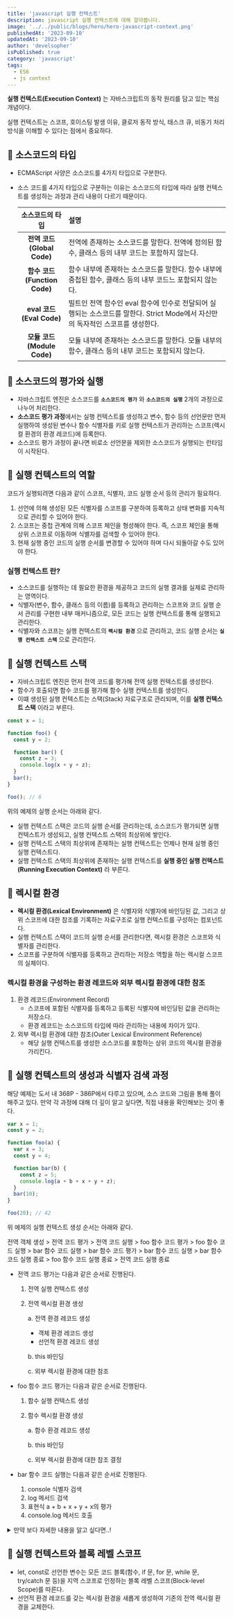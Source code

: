 ```yaml
---
title: 'javascript 실행 컨텍스트'
description: javascript 실행 컨텍스트에 대해 알아봅니다.
image: '../../public/blogs/hero/hero-javascript-context.png'
publishedAt: '2023-09-10'
updatedAt: '2023-09-10'
author: 'develsopher'
isPublished: true
category: 'javascript'
tags:
  - ES6
  - js context
---
```


**실행 컨텍스트(Execution Context)** 는 자바스크립트의 동작 원리를 담고 있는 핵심 개념이다.

실행 컨텍스트는 스코프, 호이스팅 발생 이유, 클로저 동작 방식, 태스크 큐, 비동기 처리 방식을 이해할 수 있다는 점에서 중요하다.

## 📌 소스코드의 타입

- ECMAScript 사양은 소스코드를 4가지 타입으로 구분한다.
- 소스 코드를 4가지 타입으로 구분하는 이유는 소스코드의 타입에 따라 실행 컨텍스트를 생성하는 과정과 관리 내용이 다르기 때문이다.

  |          소스코드의 타입          | 설명                                                                                                                            |
  | :-------------------------------: | :------------------------------------------------------------------------------------------------------------------------------ |
  |  **전역 코드<br/>(Global Code)**  | 전역에 존재하는 소스코드를 말한다. 전역에 정의된 함수, 클래스 등의 내부 코드는 포함하지 않는다.                                 |
  | **함수 코드<br/>(Function Code)** | 함수 내부에 존재하는 소스코드를 말한다. 함수 내부에 중첩된 함수, 클래스 등의 내부 코드느 포함되지 않는다.                       |
  |   **eval 코드<br/>(Eval Code)**   | 빌트인 전역 함수인 eval 함수에 인수로 전달되어 실행되는 소스코드를 말한다. Strict Mode에서 자신만의 독자적인 스코프를 생성한다. |
  |  **모듈 코드<br/>(Module Code)**  | 모듈 내부에 존재하는 소스코드를 말한다. 모듈 내부의 함수, 클래스 등의 내부 코드는 포함되지 않는다.                              |

## 📌 소스코드의 평가와 실행

- 자바스크립트 엔진은 소스코드를 **`소스코드의 평가`** 와 **`소스코드의 실행`** 2개의 과정으로 나누어 처리한다.
- **소스코드 평가 과정**에서는 실행 컨텍스트를 생성하고 변수, 함수 등의 선언문만 먼저 실행하여 생성된 변수나 함수 식별자를 키로 실행 컨텍스트가 관리하는 스코프(렉시컬 환경의 환경 레코드)에 등록한다.
- 소스코드 평가 과정이 끝나면 비로소 선언문을 제외한 소스코드가 실행되는 런타임이 시작된다.

## 📌 실행 컨텍스트의 역할

코드가 실행되려면 다음과 같이 스코프, 식별자, 코드 실행 순서 등의 관리가 필요하다.

1. 선언에 의해 생성된 모든 식별자를 스코프를 구분하여 등록하고 상태 변화를 지속적으로 관리할 수 있어야 한다.
2. 스코프는 중첩 관계에 의해 스코프 체인을 형성해야 한다. 즉, 스코프 체인을 통해 상위 스코프로 이동하며 식별자를 검색할 수 있어야 한다.
3. 현재 실행 중인 코드의 실행 순서를 변경할 수 있어야 하며 다시 되돌아갈 수도 있어야 한다.

### 실행 컨텍스트 란?

- 소스코드를 실행하는 데 필요한 환경을 제공하고 코드의 실행 결과를 실제로 관리하는 영역이다.
- 식별자(변수, 함수, 클래스 등의 이름)를 등록하고 관리하는 스코프와 코드 실행 순서 관리를 구현한 내부 매커니즘으로, 모든 코드는 실행 컨텍스트를 통해 실행되고 관리한다.
- 식별자와 스코프는 실행 컨텍스트의 **`렉시컬 환경`** 으로 관리하고, 코드 실행 순서는 **`실행 컨텍스트 스택`** 으로 관리한다.

## 📌 실행 컨텍스트 스택

- 자바스크립트 엔진은 먼저 전역 코드를 평가해 전역 실행 컨텍스트를 생성한다.
- 함수가 호출되면 함수 코드를 평가해 함수 실행 컨텍스트를 생성한다.
- 이떄 생성된 실행 컨텍스트는 스택(Stack) 자료구조로 관리되며, 이를 **실행 컨텍스트 스택** 이라고 부른다.

```js
const x = 1;

function foo() {
  const y = 2;

  function bar() {
    const z = 3;
    console.log(x + y + z);
  }
  bar();
}

foo(); // 6
```

위의 예제의 실행 순서는 아래와 같다.

- 실행 컨텍스트 스택은 코드의 실행 순서를 관리하는데, 소스코드가 평가되면 실행 컨텍스트가 생성되고, 실행 컨텍스트 스택의 최상위에 쌓인다.
- 실행 컨텍스트 스택의 최상위에 존재하는 실행 컨텍스트는 언제나 현재 실행 중인 실행 컨텍스트다.
- 실행 컨텍스트 스택의 최상위에 존재하는 실행 컨텍스트를 **실행 중인 실행 컨텍스트(Running Execution Context)** 라 부른다.

## 📌 렉시컬 환경

- **렉시컬 환경(Lexical Environment)** 은 식별자와 식별자에 바인딩된 값, 그리고 상위 스코프에 대한 참조를 기록하는 자료구조로 실행 컨텍스트를 구성하는 컴포넌트다.
- 실행 컨텍스트 스택이 코드의 실행 순서를 관리한다면, 렉시컬 환경은 스코프와 식별자를 관리한다.
- 스코프를 구분하여 식별자를 등록하고 관리하는 저장소 역할을 하는 렉시컬 스코프의 실체이다.

### 렉시컬 환경을 구성하는 환경 레코드와 외부 렉시컬 환경에 대한 참조

1. 환경 레코드(Environment Record)
   - 스코프에 포함된 식별자를 등록하고 등록된 식별자에 바인딩된 값을 관리하는 저장소다.
   - 환경 레코드는 소스코드의 타입에 따라 관리하는 내용에 차이가 있다.
2. 외부 렉시컬 환경에 대한 참조(Outer Lexical Environment Reference)
   - 해당 실행 컨텍스트를 생성한 소스코드를 포함하는 상위 코드의 렉시컬 환경을 가리킨다.

## 📌 실행 컨텍스트의 생성과 식별자 검색 과정

해당 예제는 도서 내 368P - 386P에서 다루고 있으며, 소스 코드와 그림을 통해 풀이해주고 있다. 만약 각 과정에 대해 더 깊이 알고 싶다면, 직접 내용을 확인해보는 것이 좋다.

```js
var x = 1;
const y = 2;

function foo(a) {
  var x = 3;
  const y = 4;

  function bar(b) {
    const z = 5;
    console.log(a + b + x + y + z);
  }
  bar(10);
}

foo(20); // 42
```

위 예제의 실행 컨텍스트 생성 순서는 아래와 같다.

전역 객체 생성 > 전역 코드 평가 > 전역 코드 실행 > foo 함수 코드 평가 > foo 함수 코드 실행 > bar 함수 코드 실행 > bar 함수 코드 평가 > bar 함수 코드 실행 > bar 함수 코드 실행 종료 > foo 함수 코드 실행 종료 > 전역 코드 실행 종료

- 전역 코드 평가는 다음과 같은 순서로 진행된다.

  1. 전역 실행 컨텍스트 생성
  2. 전역 렉시컬 환경 생성

     a. 전역 환경 레코드 생성

     - 객체 환경 레코드 생성
     - 선언적 환경 레코드 생성

     b. this 바인딩

     c. 외부 렉시컬 환경에 대한 참조

- foo 함수 코드 평가는 다음과 같은 순서로 진행된다.

  1. 함수 실행 컨텍스트 생성
  2. 함수 렉시컬 환경 생성

     a. 함수 환경 레코드 생성

     b. this 바인딩

     c. 외부 렉시컬 환경에 대한 참조 결정

- bar 함수 코드 실행는 다음과 같은 순서로 진행된다.
  1. console 식별자 검색
  2. log 메서드 검색
  3. 표현식 a + b + x + y + x의 평가
  4. console.log 메서드 호출

<details>
<summary>만약 보다 자세한 내용을 알고 싶다면..!</summary>
<div markdown="1">

1. 전역 객체 생성

2. 전역 코드 평가

   1. 전역 실행 컨텍스트 실행

      - 비어 있는 전역 실행 컨텍스트를 생성하여 실행 컨텍스트 스택에 푸시한다. 이때 실행중인 실행 컨텍스트가 된다.

   2. 전역 렉시컬 환경 생성

      - 전역 렉시컬 환경을 생성하고 전역 실행 컨텍스트에 바인딩한다.

        2-1. 전역 환경 레코드 생성

        - **전역 환경 레코드** 는 전역 변수를 관리하는 전역 스코프, 전역 객체의 빌트인 전역 프로퍼티와 빌트인 전역 함수, 표준 빌트인을 제공한다.
        - let,const키워드로 선언한 전역 변수는 전역 객체 프로퍼티가 되지 않고 개념적인 블록 내에 존재한다.
        - 이것을 구분하고 관리하기 위해 **객체 환경 레코드(Object Environment Record)** 와 **선언적 환경 레코드(Declarative Environment Record)** 로 구성된다.

          2-1-1. 객체 환경 레코드

          - var 키워드, 선언문으로 정의된 함수가 객체 환경 레코드에 연결된 **BindingObject(전역 객체 생성을 통해 생성된 객체)** 를 통해 전역 객체의 프로퍼티와 메서드가 된다.
          - var키워드 변수는 선언 단계와 초기화 단계가 동시에 일어나며 암묵적으로 'undefined'값을 바인딩하는데, 이는 변수 호이스팅이 발생하는 원인이다.
          - 함수 선언문은 BindingObject를 통해 객체를 즉시 할당받아 함수 호이스팅이 가능하다.

          2-1-2. 선언적 환경 레코드

          - let, const 키워드로 선언한 전역 변수(let, const 키워드로 선언한 변수에 할당한 함수 표현식을 포함)가 등록되고 관리된다.
          - const키워드로 선언한 변수는 선언 단계와 초기화 단계가 분리되어 진행되어 런타임에 실행 흐름이 변수 선언문에 도달하기 전까지 **일시적 사각지대(Temporal Dead Zone;TDZ)** 에 빠진다.

        2-2. this 바인딩

        - [[GlobalThisValue]] 내부 슬롯에 this가 바인딩되며, 일반적으로 전역 코드에서 this는 전역 객체를 가르킨다.
        - 이는 전역 환경 레코드와 함수 환경 레코드에만 존재하며, 객체 환경 레코드와 선언적 환경 레코드에는 없다.

        2-3. **외부 렉시컬 환경에 대한 참조(Outer Lexical Environment Reference)** 결정

        - 현재 평가 중인 소스코드를 포함하는 외부 소스코드의 렉시컬 환경, 즉 상위 스코프를 가르킨다.
        - 이를 통해 단방향 링크드 리스트인 스코프 체인을 구현한다.

3. 전역 코드 실행

- 전역 코드를 순차적으로 실행한다.
- 동일한 이름의 식별자가 다른 스코프에 여러 개 존재할 수 있는데, 이에 따라 어느 스코프의 식별자를 참조할지 결정하는 **식별자 결정(Identifier Resolution)** 을 필요로 한다.
- 식별자 결정을 위해 식별자를 검색할 때는 실행 중인 컨텍스트에서 식별자를 검색하기 시작한다.

4. foo함수 코드 평가

   1. 함수 실행 컨텍스트 생성
      - foo함수를 실행 컨텍스트를 생성하고, 함수 렉시컬 환경이 완성된 다음 실행 컨텍스트 스택에 푸시한다.
      - 이때 실행 컨텍스트 스택의 최상위, 즉 실행중인 컨텍스트(Running Execution Context)가 된다.
   2. 함수 렉시컬 환경 생성

      - foo함수 렉시컬 환경을 생성하고 foo함수 실행 컨텍스트에 바인딩한다.
      - 환경 레코드와 외부 렉시컬 환경에 대한 참조로 구성된다.

        a. 함수 환경 레코드 생성

        - 매개변수, argument객체, 함수 내부에서 선언한 지역 변수와 중첩 함수를 등록하고 관리한다.

        b. this바인딩

        - [[ThisValue]]내부 슬롯에 this가 바인딩되며, 바인딩될 객체는 함수 호출 방식에 따라 결정된다.
        - foo함수는 일반함수 호출되었기에 this는 전역 객체를 가르키고, this를 호출하게 되면 바인딩된 객체가 반환된다.

        c. 외부 렉시컬 환경에 대한 참조 결정

        - foo함수 정의가 평가된 시점에 실행 중인 실행 컨텍스트의 렉시컬 환경의 참조가 할당되며, foo함수 정의는 전역 코드 평가 시점에서 평가된다.
        - 함수는 어디서 호출했는지가 아니라, 어디에서 정의했는지에 따라 상위 스코프를 결정한다.
        - 상위 스코프는 내부 슬롯 [[Environment]]에 저장되며, 이는 렉시컬 스코프를 구현하는 메커니즘이다.

5. foo함수 코드 실행

- 런타임이 시작되어 foo함수의 소스코드가 순차적으로 실행된다.
- 매개변수에 인수가 할당되고, 변수 할당문이 실행되어 지역변수 x, y에 값이 할당되고, 함수 bar가 호출된다
- 식별자 결정을 위해 실행 중인 실행 컨텍스트의 렉시컬 환경에서 식별자를 검색하기 시작한다.
- 만약 찾는 식별자가 없다면 외부 렉시컬 환경에 대한 참조를 통해 식별자를 검색해 참조한다.

6. bar함수 코드 평가

- bar함수가 호출되면 bar함수 내부로 코드의 제어권이 이동하며, foo함수 코드 평가와 동일하게 진행된다.

7. bar함수 코드 실행

- 런타임 시작이 되고 bar 함수 코드가 순차적으로 실행된다.
- 매개변수에 인수가 할당되고, 변수 할당문이 실행되어 지역 변수 z값이 할당된다.
- 그리고 console.log( a + b + x + y + z);가 실행된다.

8. bar함수 코드 실행 종료

- console.log메서드가 호출되고 종료되면 더는 실행할 코드가 없어 종료하게 되며, 실행 컨텍스트 스택에서 팝되어 제거된다.
- 이때 foo함수 실행 컨텍스트가 실행 중인 실행 컨텍스트가 된다.

9. foo함수 코드 실행 종료

- foo함수도 실행할 코드가 없어 종료하게 되며, 실행 컨텍스트 스택에서 팝되어 제거된다.

10. 전역 코드 실행 종료

- foo함수가 종료되면 더는 실행할 전역 코드가 없으므로 전역 콛의 실행 종료되고 전역 실행 컨텍스트도 실행 컨텍스트 시택에서 팝되어 실행 컨텍스트는 아무것도 남지 않는다.

</div>
</details>

## 📌 실행 컨텍스트와 블록 레벨 스코프

- let, const로 선언한 변수는 모든 코드 블록(함수, if 문, for 문, while 문, try/catch 문 등)을 지역 스코프로 인정하는 블록 레벨 스코프(Block-level Scope)를 따른다.
- 선언적 환경 레코드를 갖는 렉시컬 환경을 새롭게 생성하여 기존의 전역 렉시컬 환경을 교체한다.
